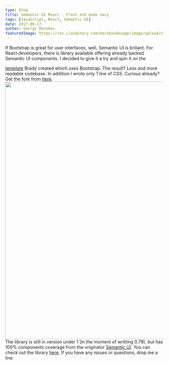 ```yaml
---
type: blog
title: Semantic UI React - Front end made easy
tags: [JavaScript, React, Semantic-UI]
date: 2017-09-17
author: Georgi Marokov
featuredImage: https://res.cloudinary.com/marokovdevapp/image/upload/v1678045063/Blogs/wp-cli-wsl/14udA_kvdhza.png
---
```


If Bootstrap is great for user interfaces, well, Semantic UI is briliant. For React developers, there is library
available offering already backed Semantic UI components. I decided to give it a try and spin it on the

<a href="https://github.com/bradymholt/aspnet-core-react-template">template</a> Brady created which uses Bootstrap. The result?
Less and more readable codebase. In addition I wrote only 1 line of CSS. Curious already? Get the fork from
<a href="https://github.com/gmarokov/aspnet-core-react-template">here</a>.
<img
  class="alignnone size-full wp-image-1364"
  src="https://worldwildwebdev.com/wp-content/uploads/2018/04/Sketch.png"
  alt=""
  width="861"
  height="816"
/>
The library is still in version under 1 (in the moment of writting 0.79), but has 100% components coverage from the
originator <a href="https://semantic-ui.com/">Semantic UI</a>. You can check out the library
<a href="https://react.semantic-ui.com/introduction">here</a>. If you have any issues or questions, drop me a line.
